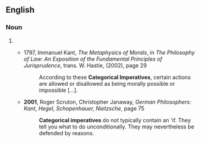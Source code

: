 ==English==

===Noun===
{{head|en|noun form}}
# {{plural of|categorical imperative|lang=en}}
#* {{rfdate||date and author of translation}} 1797, Immanuel Kant, ''The Metaphysics of Morals'', in ''The Philosophy of Law: An Exposition of the Fundamental Principles of Jurisprudence'', trans. W. Hastie, (2002), page 29
#*: According to these '''Categorical Imperatives''', certain actions are allowed or disallowed as being morally possible or impossible […].
#* '''2001''', Roger Scruton, Christopher Janaway, ''German Philosophers: Kant, Hegel, Schopenhauer, Nietzsche'', page 75
#*: '''Categorical imperatives''' do not typically contain an 'if. They tell you what to do unconditionally. They may nevertheless be defended by reasons.